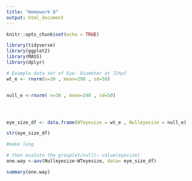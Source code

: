 ```yaml
---
title: "Homework 8"
output: html_document
---
```


```r
knitr::opts_chunk$set(echo = TRUE)
```


```r
library(tidyverse)
library(ggplot2)
library(MASS)
library(dplyr)

# Example data set of Eye- Diameter at 72hpf
wt_e <- rnorm(n=30 , mean=290 , sd=50)


null_e <-rnorm( n=30 , mean=240 , sd=50)




eye_size_df <- data.frame(WTeyesize = wt_e , Nulleyesize = null_e)

str(eye_size_df)

#make long

# then evalute the group(wt/null)~ value(eyesize)
one.way <-aov(Nulleyesize~WTeyesize, data= eye_size_df)

summary(one.way) 



```